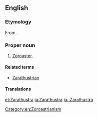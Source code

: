 ==English==
{{wikipedia}}

===Etymology===
From {{etyl|ae}} {{term|sc=Avst|𐬰𐬀𐬭𐬀𐬚𐬎𐬱𐬙𐬭𐬋|tr=Zaraθuštrō|lang=ae}}.

===Proper noun===
{{en-proper noun|-}}

# [[Zoroaster]].

====Related terms====
*[[Zarathustrian]]

====Translations====
{{trans-see|Zoroaster}}

[[Category:en:Zoroastrianism]]

[[et:Zarathustra]]
[[ia:Zarathustra]]
[[ku:Zarathustra]]